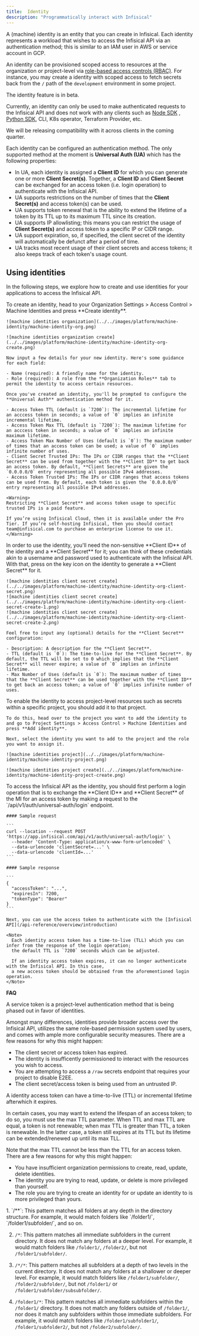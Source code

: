 ```yaml
---
title:  Identity
description: "Programmatically interact with Infisical"
---
```


A (machine) identity is an entity that you can create in Infisical. 
Each identity represents a workload that wishes to access the Infisical API via an authentication method; this is similar to an IAM user in AWS or service account in GCP.

An identity can be provisioned scoped access to resources at the organization or project-level via [role-based access controls (RBAC)](/documentation/platform/role-based-access-controls). For instance, you may create a identity with scoped access to
fetch secrets back from the `/` path of the `development` environment in some project.

<Note>
  The identity feature is in beta.
  
  Currently, an identity can only be used to make authenticated requests to the Infisical API and does not work with any clients such as [Node SDK](https://github.com/Infisical/infisical-node)
  , [Python SDK](https://github.com/Infisical/infisical-python), CLI, K8s operator, Terraform Provider, etc.

  We will be releasing compatibility with it across clients in the coming quarter.
</Note>

Each identity can be configured an authentication method. The only supported method at the moment is **Universal Auth (UA)**
which has the following properties:

- In UA, each identity is assigned a **Client ID** for which you can generate one or more **Client Secret(s)**. Together, a **Client ID** and **Client Secret** can be exchanged for an access token (i.e. login operation) to authenticate with the Infisical API.
- UA supports restrictions on the number of times that the **Client Secret(s)** and access token(s) can be used.
- UA supports token renewal that is the ability to extend the lifetime of a token by its TTL up to its maximum TTL since its creation.
- UA supports IP allowlisting; this means you can restrict the usage of **Client Secret(s)** and access token to a specific IP or CIDR range.
- UA support expiration, so, if specified, the client secret of the identity will automatically be defunct after a period of time.
- UA tracks most recent usage of their client secrets and access tokens; it also keeps track of each token's usage count.

## Using identities

In the following steps, we explore how to create and use identities for your applications to access the Infisical API.

<Steps>
  <Step title="Creating an identity">
    To create an identity, head to your Organization Settings > Access Control > Machine Identities and press **Create identity**.

    ![machine identities organization](../../images/platform/machine-identity/machine-identity-org.png)
    
    ![machine identities organization create](../../images/platform/machine-identity/machine-identity-org-create.png)

    Now input a few details for your new identity. Here's some guidance for each field:

    - Name (required): A friendly name for the identity.
    - Role (required): A role from the **Organization Roles** tab to permit the identity to access certain resources.
    
    Once you've created an identity, you'll be prompted to configure the **Universal Auth** authentication method for it.

    - Access Token TTL (default is `7200`): The incremental lifetime for an acccess token in seconds; a value of `0` implies an infinite incremental lifetime.
    - Access Token Max TTL (default is `7200`): The maximum lifetime for an acccess token in seconds; a value of `0` implies an infinite maximum lifetime.
    - Access Token Max Number of Uses (default is `0`): The maximum number of times that an access token can be used; a value of `0` implies infinite number of uses.
    - Client Secret Trusted IPs: The IPs or CIDR ranges that the **Client Secret** can be used from together with the **Client ID** to get back an access token. By default, **Client Secrets** are given the `0.0.0.0/0` entry representing all possible IPv4 addresses.
    - Access Token Trusted IPs: The IPs or CIDR ranges that access tokens can be used from. By default, each token is given the `0.0.0.0/0` entry representing all possible IPv4 addresses.

    <Warning>
    Restricting **Client Secret** and access token usage to specific trusted IPs is a paid feature.

    If you’re using Infisical Cloud, then it is available under the Pro Tier. If you’re self-hosting Infisical, then you should contact team@infisical.com to purchase an enterprise license to use it.
    </Warning>

  </Step>
  <Step title="Creating a Client Secret">
    In order to use the identity, you'll need the non-sensitive **Client ID**
    of the identity and a **Client Secret** for it; you can think of these credentials akin to a username
    and password used to authenticate with the Infisical API. With that, press on the key icon on the identity to generate a **Client Secret**
    for it.
    
    ![machine identities client secret create](../../images/platform/machine-identity/machine-identity-org-client-secret.png)
    ![machine identities client secret create](../../images/platform/machine-identity/machine-identity-org-client-secret-create-1.png)
    ![machine identities client secret create](../../images/platform/machine-identity/machine-identity-org-client-secret-create-2.png)
    
    Feel free to input any (optional) details for the **Client Secret** configuration:
    
    - Description: A description for the **Client Secret**.
    - TTL (default is `0`): The time-to-live for the **Client Secret**. By default, the TTL will be set to 0 which implies that the **Client Secret** will never expire; a value of `0` implies an infinite lifetime.
    - Max Number of Uses (default is `0`): The maximum number of times that the **Client Secret** can be used together with the **Client ID** to get back an access token; a value of `0` implies infinite number of uses.
  </Step>
  <Step title="Adding an identity to a project">
    To enable the identity to access project-level resources such as secrets within a specific project, you should add it to that project.

    To do this, head over to the project you want to add the identity to and go to Project Settings > Access Control > Machine Identities and press **Add identity**.

    Next, select the identity you want to add to the project and the role you want to assign it.

    ![machine identities project](../../images/platform/machine-identity/machine-identity-project.png)
    
    ![machine identities project create](../../images/platform/machine-identity/machine-identity-project-create.png)
  </Step>
  <Step title="Accessing the Infisical API with the identity">
    To access the Infisical API as the identity, you should first perform a login operation
    that is to exchange the **Client ID** and **Client Secret** of the MI for an access token
    by making a request to the `/api/v1/auth/universal-auth/login` endpoint.
    
    #### Sample request

    ```
    curl --location --request POST 'https://app.infisical.com/api/v1/auth/universal-auth/login' \
      --header 'Content-Type: application/x-www-form-urlencoded' \
      --data-urlencode 'clientSecret=...' \
      --data-urlencode 'clientId=...'
    ```
    
    #### Sample response
    
    ```
    {
      "accessToken": "...",
      "expiresIn": 7200,
      "tokenType": "Bearer"
    }
    ```

    Next, you can use the access token to authenticate with the [Infisical API](/api-reference/overview/introduction)
    
    <Note>
      Each identity access token has a time-to-live (TLL) which you can infer from the response of the login operation;
      the default TTL is `7200` seconds which can be adjusted.

      If an identity access token expires, it can no longer authenticate with the Infisical API. In this case,
      a new access token should be obtained from the aforementioned login operation.
    </Note>
  </Step>
</Steps>

**FAQ**

<AccordionGroup>
<Accordion title="What is the difference between an identity and service token?">
  A service token is a project-level authentication method that is being phased out in favor of identities.
  
  Amongst many differences, identities provide broader access over the Infisical API, utilizes the same role-based
  permission system used by users, and comes with ample more configurable security measures.
</Accordion>
<Accordion title="Why is the Infisical API rejecting my identity credentials?">
  There are a few reasons for why this might happen:
  
  - The client secret or access token has expired.
  - The identity is insufficently permissioned to interact with the resources you wish to access.
  - You are attempting to access a `/raw` secrets endpoint that requires your project to disable E2EE.
  - The client secret/access token is being used from an untrusted IP.
</Accordion>
<Accordion title="What is token renewal and TTL/Max TTL?">
  A identity access token can have a time-to-live (TTL) or incremental lifetime afterwhich it expires.
  
  In certain cases, you may want to extend the lifespan of an access token; to do so, you must use the max TTL parameter.
  When TTL and max TTL are equal, a token is not renewable; when max TTL is greater than TTL, a token is renewable.
  In the latter case, a token still expires at its TTL but its lifetime can be extended/renewed up until its max TLL.
  
  Note that the max TTL cannot be less than the TTL for an access token.
</Accordion>
<Accordion title="Why can I not create, read, update, or delete an identity?">
  There are a few reasons for why this might happen:
  
  - You have insufficient organization permissions to create, read, update, delete identities.
  - The identity you are trying to read, update, or delete is more privileged than yourself.
  - The role you are trying to create an identity for or update an identity to is more privileged than yours.
</Accordion>
<Accordion title="Can you provide examples for using glob patterns?">
  1. `/**`: This pattern matches all folders at any depth in the directory structure. For example, it would match folders like `/folder1/`, `/folder1/subfolder/`, and so on.

  2. `/*`: This pattern matches all immediate subfolders in the current directory. It does not match any folders at a deeper level. For example, it would match folders like `/folder1/`, `/folder2/`, but not `/folder1/subfolder/`.

  3. `/*/*`: This pattern matches all subfolders at a depth of two levels in the current directory. It does not match any folders at a shallower or deeper level. For example, it would match folders like `/folder1/subfolder/`, `/folder2/subfolder/`, but not `/folder1/` or `/folder1/subfolder/subsubfolder/`.

  4. `/folder1/*`: This pattern matches all immediate subfolders within the `/folder1/` directory. It does not match any folders outside of `/folder1/`, nor does it match any subfolders within those immediate subfolders. For example, it would match folders like `/folder1/subfolder1/`, `/folder1/subfolder2/`, but not `/folder2/subfolder/`.
</Accordion>
</AccordionGroup>